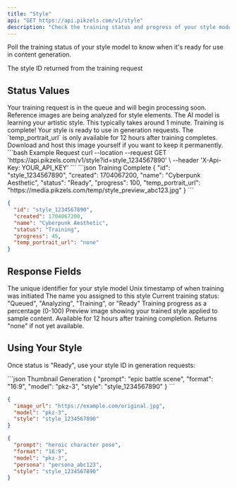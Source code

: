 ```yaml
---
title: "Style"
api: "GET https://api.pikzels.com/v1/style"
description: "Check the training status and progress of your style model"
---
```


Poll the training status of your style model to know when it's ready for use in content generation.

<ParamField query="id" type="string" required>
  The style ID returned from the training request
</ParamField>

## Status Values

<AccordionGroup>
  <Accordion title="Queued" icon="clock">
    Your training request is in the queue and will begin processing soon.
  </Accordion>
  
  <Accordion title="Analyzing" icon="magnifying-glass">
    Reference images are being analyzed for style elements.
  </Accordion>
  
  <Accordion title="Training" icon="palette">
    The AI model is learning your artistic style. This typically takes around 1 minute.
  </Accordion>
  
  <Accordion title="Ready" icon="check">
    Training is complete! Your style is ready to use in generation requests.
  </Accordion>
</AccordionGroup>

<Warning>
The `temp_portrait_url` is only available for 12 hours after training completes. Download and host this image yourself if you want to keep it permanently.
</Warning>

<RequestExample>
```bash Example Request
curl --location --request GET 'https://api.pikzels.com/v1/style?id=style_1234567890' \
--header 'X-Api-Key: YOUR_API_KEY'
```
</RequestExample>

<ResponseExample>
```json Training Complete
{
  "id": "style_1234567890",
  "created": 1704067200,
  "name": "Cyberpunk Aesthetic",
  "status": "Ready",
  "progress": 100,
  "temp_portrait_url": "https://media.pikzels.com/temp/style_preview_abc123.jpg"
}
```

```json Still Training
{
  "id": "style_1234567890", 
  "created": 1704067200,
  "name": "Cyberpunk Aesthetic",
  "status": "Training",
  "progress": 45,
  "temp_portrait_url": "none"
}
```
</ResponseExample>

## Response Fields

<ResponseField name="id" type="string">
  The unique identifier for your style model
</ResponseField>

<ResponseField name="created" type="number">
  Unix timestamp of when training was initiated
</ResponseField>

<ResponseField name="name" type="string">
  The name you assigned to this style
</ResponseField>

<ResponseField name="status" type="string">
  Current training status: "Queued", "Analyzing", "Training", or "Ready"
</ResponseField>

<ResponseField name="progress" type="number">
  Training progress as a percentage (0-100)
</ResponseField>

<ResponseField name="temp_portrait_url" type="string">
  Preview image showing your trained style applied to sample content. Available for 12 hours after training completion. Returns "none" if not yet available.
</ResponseField>

## Using Your Style

Once status is "Ready", use your style ID in generation requests:

<CodeGroup>
```json Thumbnail Generation
{
  "prompt": "epic battle scene",
  "format": "16:9",
  "model": "pkz-3", 
  "style": "style_1234567890"
}
```

```json Image Recreation
{
  "image_url": "https://example.com/original.jpg",
  "model": "pkz-3",
  "style": "style_1234567890"
}
```

```json Combined with Persona
{
  "prompt": "heroic character pose",
  "format": "16:9",
  "model": "pkz-3",
  "persona": "persona_abc123",
  "style": "style_1234567890"
}
```
</CodeGroup>